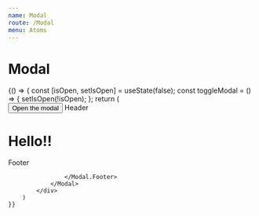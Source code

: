 ```yaml
---
name: Modal
route: /Modal
menu: Atoms
---
```


# Modal

<Playground>
    {() => {
        const [isOpen, setIsOpen] = useState(false);
        const toggleModal = () => {
            setIsOpen(!isOpen);
        };
        return (
            <div>
                <button type="button" onClick={toggleModal}>Open the modal</button>
                <Modal show={isOpen}>
                    <Modal.Header onClose={toggleModal}>Header</Modal.Header>
                    <Modal.Body><h1>Hello!!</h1></Modal.Body>
                    <Modal.Footer>
                        Footer
                       
                    </Modal.Footer>
                </Modal>
            </div>
        )
    }}
    
      
</Playground>

<PropsTable of={Modal} />
